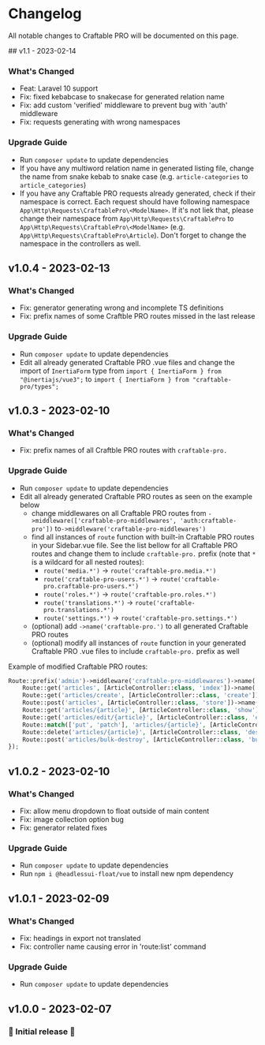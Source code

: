 # Changelog

All notable changes to Craftable PRO will be documented on this page.

<div className="changelog-container">
## v1.1 - 2023-02-14

### What's Changed

- Feat: Laravel 10 support
- Fix: fixed kebabcase to snakecase for generated relation name
- Fix: add custom 'verified' middleware to prevent bug with 'auth' middleware
- Fix: requests generating with wrong namespaces

### Upgrade Guide

- Run `composer update` to update dependencies
- If you have any multiword relation name in generated listing file, change the name from snake kebab to snake case (e.g. `article-categories` to `article_categories`)
- If you have any Craftable PRO requests already generated, check if their namespace is correct. Each request should have following namespace `App\Http\Requests\CraftablePro\<ModelName>`. If it's not liek that, please change their namespace from `App\Http\Requests\CraftablePro` to `App\Http\Requests\CraftablePro\<ModelName>` (e.g. `App\Http\Requests\CraftablePro\Article`). Don't forget to change the namespace in the controllers as well.

## v1.0.4 - 2023-02-13

### What's Changed

- Fix: generator generating wrong and incomplete TS definitions
- Fix: prefix names of some Craftble PRO routes missed in the last release

### Upgrade Guide

- Run `composer update` to update dependencies
- Edit all already generated Craftable PRO .vue files and change the import of `InertiaForm` type from `import { InertiaForm } from "@inertiajs/vue3";` to `import { InertiaForm } from "craftable-pro/types";`

## v1.0.3 - 2023-02-10

### What's Changed

- Fix: prefix names of all Craftble PRO routes with `craftable-pro.`

### Upgrade Guide

- Run `composer update` to update dependencies
- Edit all already generated Craftable PRO routes as seen on the example below
  - change middlewares on all Craftable PRO routes from `->middleware(['craftable-pro-middlewares', 'auth:craftable-pro'])` to`->middleware('craftable-pro-middlewares')`
  - find all instances of `route` function with built-in Craftable PRO routes in your Sidebar.vue file. See the list bellow for all Craftable PRO routes and change them to include `craftable-pro.` prefix (note that `*` is a wildcard for all nested routes):
    - `route('media.*')` -> `route('craftable-pro.media.*')`
    - `route('craftable-pro-users.*')` -> `route('craftable-pro.craftable-pro-users.*')`
    - `route('roles.*')` -> `route('craftable-pro.roles.*')`
    - `route('translations.*')` -> `route('craftable-pro.translations.*')`
    - `route('settings.*')` -> `route('craftable-pro.settings.*')`
  - (optional) add `->name('craftable-pro.')` to all generated Craftable PRO routes
  - (optional) modify all instances of `route` function in your generated Craftable PRO .vue files to include `craftable-pro.` prefix as well

Example of modified Craftable PRO routes:

```php {1}
Route::prefix('admin')->middleware('craftable-pro-middlewares')->name('craftable-pro.')->group(function () {
    Route::get('articles', [ArticleController::class, 'index'])->name('articles.index');
    Route::get('articles/create', [ArticleController::class, 'create'])->name('articles.create');
    Route::post('articles', [ArticleController::class, 'store'])->name('articles.store');
    Route::get('articles/{article}', [ArticleController::class, 'show'])->name('articles.show');
    Route::get('articles/edit/{article}', [ArticleController::class, 'edit'])->name('articles.edit');
    Route::match(['put', 'patch'], 'articles/{article}', [ArticleController::class, 'update'])->name('articles.update');
    Route::delete('articles/{article}', [ArticleController::class, 'destroy'])->name('articles.destroy');
    Route::post('articles/bulk-destroy', [ArticleController::class, 'bulkDestroy'])->name('articles.bulk-destroy');
});
```

## v1.0.2 - 2023-02-10

### What's Changed

- Fix: allow menu dropdown to float outside of main content
- Fix: image collection option bug
- Fix: generator related fixes

### Upgrade Guide

- Run `composer update` to update dependencies
- Run `npm i @headlessui-float/vue` to install new npm dependency

## v1.0.1 - 2023-02-09

### What's Changed

- Fix: headings in export not translated
- Fix: controller name causing error in 'route:list' command

### Upgrade Guide

- Run `composer update` to update dependencies

## v1.0.0 - 2023-02-07

### 🎉 Initial release 🎉

</div>
